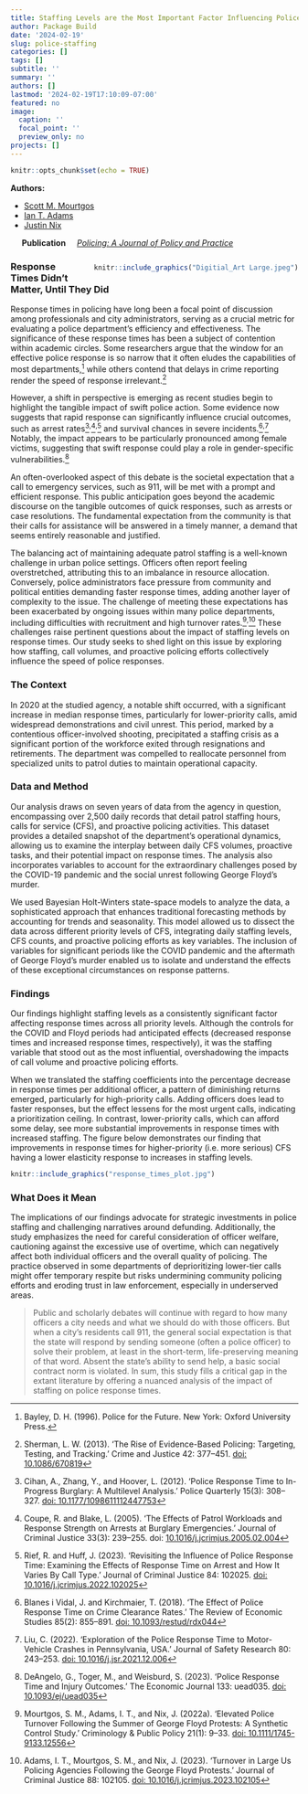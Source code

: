 ```yaml
---
title: Staffing Levels are the Most Important Factor Influencing Police Response Times
author: Package Build
date: '2024-02-19'
slug: police-staffing
categories: []
tags: []
subtitle: ''
summary: ''
authors: []
lastmod: '2024-02-19T17:10:09-07:00'
featured: no
image:
  caption: ''
  focal_point: ''
  preview_only: no
projects: []
---
```


```r
knitr::opts_chunk$set(echo = TRUE)
```

**Authors:**

- [Scott M. Mourtgos](https://smourtgos.netlify.app/)
- [Ian T. Adams](https://ianadamsresearch.com/)
- [Justin Nix](https://jnix.netlify.app/)

&nbsp;&nbsp;&nbsp;&nbsp;&nbsp;**Publication**&nbsp;&nbsp;&nbsp;&nbsp;&nbsp;[*_Policing: A Journal of Policy and Practice_*](https://academic.oup.com/policing/article-abstract/doi/10.1093/police/paae002/7609902?redirectedFrom=fulltext)


<div style="float: right; margin-left: 20px;">
```r
knitr::include_graphics("Digitial_Art Large.jpeg")
```
</div>

### Response Times Didn't Matter, Until They Did

Response times in policing have long been a focal point of discussion among professionals and city administrators, serving as a crucial metric for evaluating a police department's efficiency and effectiveness. The significance of these response times has been a subject of contention within academic circles. Some researchers argue that the window for an effective police response is so narrow that it often eludes the capabilities of most departments,[^1] while others contend that delays in crime reporting render the speed of response irrelevant.[^2]

However, a shift in perspective is emerging as recent studies begin to highlight the tangible impact of swift police action. Some evidence now suggests that rapid response can significantly influence crucial outcomes, such as arrest rates[^3]<sup>,</sup>[^4]<sup>,</sup>[^5] and survival chances in severe incidents.[^6]<sup>,</sup>[^7] Notably, the impact appears to be particularly pronounced among female victims, suggesting that swift response could play a role in gender-specific vulnerabilities.[^8]

An often-overlooked aspect of this debate is the societal expectation that a call to emergency services, such as 911, will be met with a prompt and efficient response. This public anticipation goes beyond the academic discourse on the tangible outcomes of quick responses, such as arrests or case resolutions. The fundamental expectation from the community is that their calls for assistance will be answered in a timely manner, a demand that seems entirely reasonable and justified.

The balancing act of maintaining adequate patrol staffing is a well-known challenge in urban police settings. Officers often report feeling overstretched, attributing this to an imbalance in resource allocation. Conversely, police administrators face pressure from community and political entities demanding faster response times, adding another layer of complexity to the issue. The challenge of meeting these expectations has been exacerbated by ongoing issues within many police departments, including difficulties with recruitment and high turnover rates.[^9]<sup>,</sup>[^10] These challenges raise pertinent questions about the impact of staffing levels on response times. Our study seeks to shed light on this issue by exploring how staffing, call volumes, and proactive policing efforts collectively influence the speed of police responses. 

### The Context

In 2020 at the studied agency, a notable shift occurred, with a significant increase in median response times, particularly for lower-priority calls, amid widespread demonstrations and civil unrest. This period, marked by a contentious officer-involved shooting, precipitated a staffing crisis as a significant portion of the workforce exited through resignations and retirements. The department was compelled to reallocate personnel from specialized units to patrol duties to maintain operational capacity.

### Data and Method

Our analysis draws on seven years of data from the agency in question, encompassing over 2,500 daily records that detail patrol staffing hours, calls for service (CFS), and proactive policing activities. This dataset provides a detailed snapshot of the department's operational dynamics, allowing us to examine the interplay between daily CFS volumes, proactive tasks, and their potential impact on response times. The analysis also incorporates variables to account for the extraordinary challenges posed by the COVID-19 pandemic and the social unrest following George Floyd's murder.

We used Bayesian Holt-Winters state-space models to analyze the data, a sophisticated approach that enhances traditional forecasting methods by accounting for trends and seasonality. This model allowed us to dissect the data across different priority levels of CFS, integrating daily staffing levels, CFS counts, and proactive policing efforts as key variables. The inclusion of variables for significant periods like the COVID pandemic and the aftermath of George Floyd's murder enabled us to isolate and understand the effects of these exceptional circumstances on response patterns.

### Findings

Our findings highlight staffing levels as a consistently significant factor affecting response times across all priority levels. Although the controls for the COVID and Floyd periods had anticipated effects (decreased response times and increased response times, respectively), it was the staffing variable that stood out as the most influential, overshadowing the impacts of call volume and proactive policing efforts.

When we translated the staffing coefficients into the percentage decrease in response times per additional officer, a pattern of diminishing returns emerged, particularly for high-priority calls. Adding officers does lead to faster responses, but the effect lessens for the most urgent calls, indicating a prioritization ceiling. In contrast, lower-priority calls, which can afford some delay, see more substantial improvements in response times with increased staffing. The figure below demonstrates our finding that improvements in response times for higher-priority (i.e. more serious) CFS having a lower elasticity response to increases in staffing levels.

```r
knitr::include_graphics("response_times_plot.jpg")
```

### What Does it Mean

The implications of our findings advocate for strategic investments in police staffing and challenging narratives around defunding. Additionally, the study emphasizes the need for careful consideration of officer welfare, cautioning against the excessive use of overtime, which can negatively affect both individual officers and the overall quality of policing. The practice observed in some departments of deprioritizing lower-tier calls might offer temporary respite but risks undermining community policing efforts and eroding trust in law enforcement, especially in underserved areas.

>Public and scholarly debates will continue with regard to how many officers a city needs and what we should do with those officers. But when a city’s residents call 911, the general social expectation is that the state will respond by sending someone (often a police officer) to solve their problem, at least in the short-term, life-preserving meaning of that word. Absent the state’s ability to send help, a basic social contract norm is violated. In sum, this study fills a critical gap in the extant literature by offering a nuanced analysis of the impact of staffing on police response times.

[^1]: Bayley, D. H. (1996). Police for the Future. New York: Oxford University Press.
[^2]: Sherman, L. W. (2013). ‘The Rise of Evidence-Based Policing: Targeting, Testing, and Tracking.’ Crime and Justice 42: 377–451. [doi: 10.1086/670819](https://www.journals.uchicago.edu/doi/10.1086/670819)
[^3]: Cihan, A., Zhang, Y., and Hoover, L. (2012). ‘Police Response Time to In-Progress Burglary: A Multilevel Analysis.’ Police Quarterly 15(3): 308–327. [doi: 10.1177/1098611112447753](https://journals.sagepub.com/doi/10.1177/1098611112447753)
[^4]: Coupe, R. and Blake, L. (2005). ‘The Effects of Patrol Workloads and Response Strength on Arrests at Burglary Emergencies.’ Journal of Criminal Justice 33(3): 239–255. doi: [10.1016/j.jcrimjus.2005.02.004](https://www.sciencedirect.com/science/article/abs/pii/S0047235205000152?via%3Dihub)
[^5]: Rief, R. and Huff, J. (2023). ‘Revisiting the Influence of Police Response Time: Examining the Effects of Response Time on Arrest and How It Varies By Call Type.’ Journal of Criminal Justice 84: 102025. [doi: 10.1016/j.jcrimjus.2022.102025](https://www.sciencedirect.com/science/article/abs/pii/S0047235222001507?via%3Dihub)
[^6]: Blanes i Vidal, J. and Kirchmaier, T. (2018). ‘The Effect of Police Response Time on Crime Clearance Rates.’ The Review of Economic Studies 85(2): 855–891. [doi: 10.1093/restud/rdx044](https://academic.oup.com/restud/article-abstract/85/2/855/4104675?redirectedFrom=fulltext)
[^7]: Liu, C. (2022). ‘Exploration of the Police Response Time to Motor-Vehicle Crashes in Pennsylvania, USA.’ Journal of Safety Research 80: 243–253. [doi: 10.1016/j.jsr.2021.12.006](https://www.sciencedirect.com/science/article/abs/pii/S0022437521001572?via%3Dihub)
[^8]: DeAngelo, G., Toger, M., and Weisburd, S. (2023). ‘Police Response Time and Injury Outcomes.’ The Economic Journal 133: uead035. [doi: 10.1093/ej/uead035](https://academic.oup.com/ej/article/133/654/2147/7147570)
[^9]: Mourtgos, S. M., Adams, I. T., and Nix, J. (2022a). ‘Elevated Police Turnover Following the Summer of George Floyd Protests: A Synthetic Control Study.’ Criminology & Public Policy 21(1): 9–33. [doi: 10.1111/1745-9133.12556](https://onlinelibrary.wiley.com/doi/10.1111/1745-9133.12556)
[^10]: Adams, I. T., Mourtgos, S. M., and Nix, J. (2023). ‘Turnover in Large Us Policing Agencies Following the George Floyd Protests.’ Journal of Criminal Justice 88: 102105. [doi: 10.1016/j.jcrimjus.2023.102105](https://www.sciencedirect.com/science/article/abs/pii/S0047235223000764?via%3Dihub)
